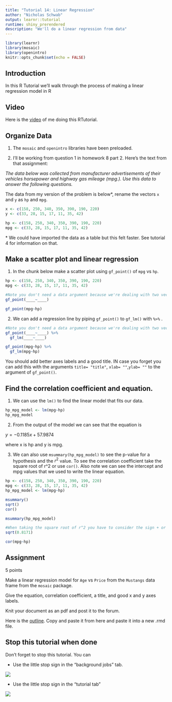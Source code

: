 ```yaml
---
title: "Tutorial 14: Linear Regression"
author: "Nicholas Schwab"
output: learnr::tutorial
runtime: shiny_prerendered
description: "We'll do a linear regression from data"
---
```


```r
library(learnr)
library(mosaic)
library(openintro)
knitr::opts_chunk$set(echo = FALSE)
```

## Introduction

In this R Tutorial we'll walk through the process of making a linear regression model in R

## Video

Here is the [video](https://youtu.be/0SsWUmr9qAc) of me doing this RTutorial.

## Organize Data

1.  The `mosaic` and `openintro` libraries have been preloaded.

2.  I'll be working from question 1 in homework 8 part 2. Here's the text from that assignment:

*The data below was collected from manufacturer advertisements of their vehicles horsepower and highway gas mileage (mpg.). Use this data to answer the following questions.*

The data from my version of the problem is below\*, rename the vectors `x` and `y` as `hp` and `mpg`.

```r
x <- c(158, 250, 340, 350, 390, 190, 220)
y <- c(33, 28, 15, 17, 11, 35, 42)

```

```r
hp <- c(158, 250, 340, 350, 390, 190, 220)
mpg <- c(33, 28, 15, 17, 11, 35, 42)

```

\* We could have imported the data as a table but this felt faster. See tutorial 4 for information on that.

## Make a scatter plot and linear regression

1.  In the chunk below make a scatter plot using `gf_point()` of `mpg` vs `hp`.

```r
hp <- c(158, 250, 340, 350, 390, 190, 220)
mpg <- c(33, 28, 15, 17, 11, 35, 42)
```

```r
#Note you don't need a data argument because we're dealing with two vectors, not a data frame. 
gf_point(____~____)

```

```r
gf_point(mpg~hp)

```

2.  We can add a regression line by piping `gf_point()` to `gf_lm()` with `%>%` .

```r
#Note you don't need a data argument because we're dealing with two vectors, not a data frame. 
gf_point(____~____) %>%
  gf_lm(____~____)

```

```r
gf_point(mpg~hp) %>%
  gf_lm(mpg~hp)

```

You should add better axes labels and a good title. IN case you forget you can add this with the arguments `title= "title"`, `xlab= ""`,`ylab= ""` to the argument of `gf_point()`.

## Find the correlation coefficient and equation.

1.  We can use the `lm()` to find the linear model that fits our data.

```r
hp_mpg_model <- lm(mpg~hp)
hp_mpg_model
```

2.  From the output of the model we can see that the equation is

$y=-0.1185 x + 57.9874$

where x is hp and y is mpg.

3.  We can also use `msummary(hp_mpg_model)` to see the p-value for a hypothesis and the $r^2$ value. To see the correlation coefficient take the square root of r\^2 or use `cor()`. Also note we can see the intercept and mpg values that we used to write the linear equation.

```r
hp <- c(158, 250, 340, 350, 390, 190, 220)
mpg <- c(33, 28, 15, 17, 11, 35, 42)
hp_mpg_model <- lm(mpg~hp)

```

```r
msummary()
sqrt()
cor()
```

```r
msummary(hp_mpg_model)

#When taking the square root of r^2 you have to consider the sign + or - of r.  
sqrt(0.8171)

cor(mpg~hp)
```

## Assignment

5 points

Make a linear regression model for `Age` vs `Price` from the `Mustangs` data frame from the `mosaic` package.

Give the equation, correlation coefficient, a title, and good x and y axes labels.

Knit your document as an pdf and post it to the forum.

Here is the [outline](https://github.com/Nics-Github/MTH142Rtutorials/blob/master/inst/tutorials/14th_Rtutorial_linear_regression/14th_Rtutorial_outline.txt). Copy and paste it from here and paste it into a new .rmd file.

## Stop this tutorial when done

Don't forget to stop this tutorial. You can

-   Use the little stop sign in the "background jobs" tab.

![](images/background_jobs_stopsign.png)

-   Use the little stop sign in the "tutorial tab"

![](images/tutorial_stop_sign.png)
